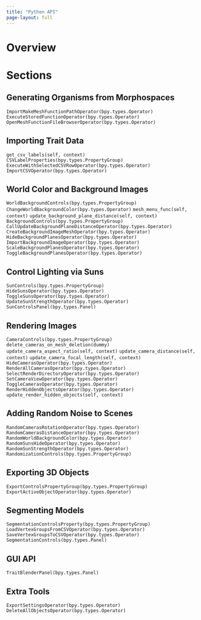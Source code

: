 ---
title: "Python API"
page-layout: full
---

# Overview

# Sections
## Generating Organisms from Morphospaces
`ImportMakeMeshFunctionPathOperator(bpy.types.Operator)`
`ExecuteStoredFunctionOperator(bpy.types.Operator)`
`OpenMeshFunctionFileBrowserOperator(bpy.types.Operator)`

## Importing Trait Data
`get_csv_labels(self, context)`
`CSVLabelProperties(bpy.types.PropertyGroup)`
`ExecuteWithSelectedCSVRowOperator(bpy.types.Operator)`
`ImportCSVOperator(bpy.types.Operator)`

## World Color and Background Images
`WorldBackgroundControls(bpy.types.PropertyGroup)`
`ChangeWorldBackgroundColor(bpy.types.Operator)`
`mesh_menu_func(self, context)`
`update_background_plane_distance(self, context)`
`BackgroundControls(bpy.types.PropertyGroup)`
`CallUpdateBackgroundPlaneDistanceOperator(bpy.types.Operator)`
`CreateBackgroundImageMeshOperator(bpy.types.Operator)`
`HideBackgroundPlanesOperator(bpy.types.Operator)`
`ImportBackgroundImageOperator(bpy.types.Operator)`
`ScaleBackgroundPlanesOperator(bpy.types.Operator)`
`ToggleBackgroundPlanesOperator(bpy.types.Operator)`

## Control Lighting via Suns
`SunControls(bpy.types.PropertyGroup)`
`HideSunsOperator(bpy.types.Operator)`
`ToggleSunsOperator(bpy.types.Operator)`
`UpdateSunStrengthOperator(bpy.types.Operator)`
`SunControlsPanel(bpy.types.Panel)`

## Rendering Images
`CameraControls(bpy.types.PropertyGroup)`
`delete_cameras_on_mesh_deletion(dummy)`
`update_camera_aspect_ratio(self, context)`
`update_camera_distance(self, context)`
`update_camera_focal_length(self, context)`
`HideCamerasOperator(bpy.types.Operator)`
`RenderAllCamerasOperator(bpy.types.Operator)`
`SelectRenderDirectoryOperator(bpy.types.Operator)`
`SetCameraViewOperator(bpy.types.Operator)`
`ToggleCamerasOperator(bpy.types.Operator)`
`RenderHiddenObjectsOperator(bpy.types.Operator)`
`update_render_hidden_objects(self, context)`

## Adding Random Noise to Scenes
`RandomCamerasRotationOperator(bpy.types.Operator)`
`RandomCamerasDistanceOperator(bpy.types.Operator)`
`RandomWorldBackgroundColor(bpy.types.Operator)`
`RandomSunsHideOperator(bpy.types.Operator)`
`RandomSunStrengthOperator(bpy.types.Operator)`
`RandomizationControls(bpy.types.PropertyGroup)`

## Exporting 3D Objects
`ExportControlsPropertyGroup(bpy.types.PropertyGroup)`
`ExportActiveObjectOperator(bpy.types.Operator)`

## Segmenting Models
`SegmentationControlsProperty(bpy.types.PropertyGroup)`
`LoadVertexGroupsFromCSVOperator(bpy.types.Operator)`
`SaveVertexGroupsToCSVOperator(bpy.types.Operator)`
`SegmentationControls(bpy.types.Panel)`

## GUI API
`TraitBlenderPanel(bpy.types.Panel)`

## Extra Tools
`ExportSettingsOperator(bpy.types.Operator)`
`DeleteAllObjectsOperator(bpy.types.Operator)`
